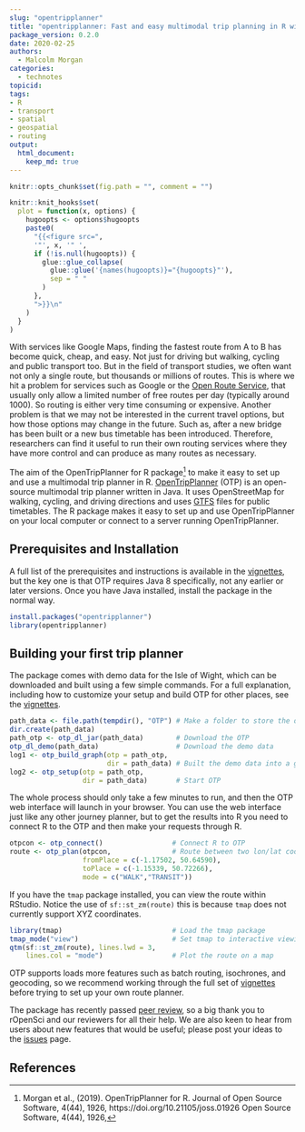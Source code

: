 ```yaml
---
slug: "opentripplanner"
title: "opentripplanner: Fast and easy multimodal trip planning in R with OpenTripPlanner"
package_version: 0.2.0
date: 2020-02-25
authors:
  - Malcolm Morgan
categories:
  - technotes
topicid: 
tags:
- R
- transport
- spatial
- geospatial
- routing
output: 
  html_document:
    keep_md: true
---
```


```r
knitr::opts_chunk$set(fig.path = "", comment = "")

knitr::knit_hooks$set(
  plot = function(x, options) {
    hugoopts <- options$hugoopts
    paste0(
      "{{<figure src=",
      '"', x, '" ',
      if (!is.null(hugoopts)) {
        glue::glue_collapse(
          glue::glue('{names(hugoopts)}="{hugoopts}"'),
          sep = " "
        )
      },
      ">}}\n"
    )
  }
)
```


With services like Google Maps, finding the fastest route from A to B has become quick, cheap, and easy. Not just for driving but walking, cycling and public transport too. But in the field of transport studies, we often want not only a single route, but thousands or millions of routes. This is where we hit a problem for services such as Google or the [Open Route Service](https://openrouteservice.org/), that usually only allow a limited number of free routes per day (typically around 1000). So routing is either very time consuming or expensive. Another problem is that we may not be interested in the current travel options, but how those options may change in the future. Such as, after a new bridge has been built or a new bus timetable has been introduced. Therefore, researchers can find it useful to run their own routing services where they have more control and can produce as many routes as necessary. 

The aim of the OpenTripPlanner for R package[^1] to make it easy to set up and use a multimodal trip planner in R. [OpenTripPlanner](https://www.opentripplanner.org/) (OTP) is an open-source multimodal trip planner written in Java. It uses OpenStreetMap for walking, cycling, and driving directions and uses [GTFS](https://developers.google.com/transit/gtfs) files for public timetables. The R package makes it easy to set up and use OpenTripPlanner on your local computer or connect to a server running OpenTripPlanner.

## Prerequisites and Installation 

A full list of the prerequisites and instructions is available in the  [vignettes](https://docs.ropensci.org/opentripplanner/articles/opentripplanner.html), but the key one is that OTP requires Java 8 specifically, not any earlier or later versions. Once you have Java installed,  install the package in the normal way.

```r
install.packages("opentripplanner") 
library(opentripplanner) 
``` 

## Building your first trip planner

The package comes with demo data for the Isle of Wight, which can be downloaded and built using a few simple commands. For a full explanation, including how to customize your setup and build OTP for other places, see the [vignettes](https://docs.ropensci.org/opentripplanner/articles/opentripplanner.html). 

```r
path_data <- file.path(tempdir(), "OTP") # Make a folder to store the data 
dir.create(path_data)  
path_otp <- otp_dl_jar(path_data)        # Download the OTP 
otp_dl_demo(path_data)                   # Download the demo data 
log1 <- otp_build_graph(otp = path_otp, 
                        dir = path_data) # Built the demo data into a graph 
log2 <- otp_setup(otp = path_otp, 
                  dir = path_data)       # Start OTP 
``` 

The whole process should only take a few minutes to run, and then the OTP web interface will launch in your browser. You can use the web interface just like any other journey planner, but to get the results into R you need to connect R to the OTP and then make your requests through R.

```r
otpcon <- otp_connect()                 # Connect R to OTP 
route <- otp_plan(otpcon,               # Route between two lon/lat coordinates 
                  fromPlace = c(-1.17502, 50.64590),  
                  toPlace = c(-1.15339, 50.72266),
                  mode = c("WALK","TRANSIT")) 
```

If you have the `tmap` package installed, you can view the route within RStudio. Notice the use of `sf::st_zm(route)` this is because `tmap` does not currently support XYZ coordinates. 

```r
library(tmap)                           # Load the tmap package 
tmap_mode("view")                       # Set tmap to interactive viewing 
qtm(sf::st_zm(route), lines.lwd = 3, 
    lines.col = "mode")                 # Plot the route on a map 
``` 


OTP supports loads more features such as batch routing, isochrones, and geocoding, so we recommend working through the full set of [vignettes](https://docs.ropensci.org/opentripplanner/) before trying to set up your own route planner.

The package has recently passed [peer review](https://github.com/ropensci/software-review/issues/295), so a big thank you to rOpenSci and our reviewers for all their help. We are also keen to hear from users about new features that would be useful; please post your ideas to the [issues](https://github.com/ropensci/opentripplanner/issues) page. 

## References

[^1]: Morgan et al., (2019). OpenTripPlanner for R. Journal of Open Source Software, 4(44), 1926, https://doi.org/10.21105/joss.01926
  Open Source Software, 4(44), 1926,

